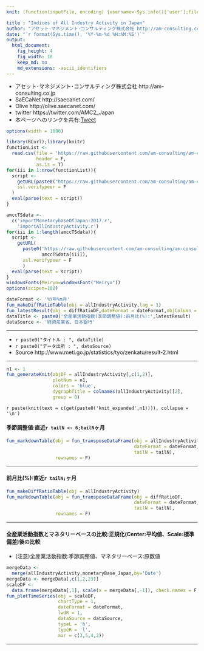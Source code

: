 ```yaml
---
knit: (function(inputFile, encoding) {username<-Sys.info()['user'];fileName<-'defaultPath.csv';pathToFile <-paste0('C:/Users/', username,'/Desktop/pathToCSV/');setwd(pathToFile);buf0<-read.csv(fileName,header = F,skip = 0,stringsAsFactor = F,check.names = F,fileEncoding = 'utf-8');timeStamp<-format(Sys.time(),'%Y%m%d%H%M%S');rmarkdown::render(inputFile, encoding = encoding, output_file = paste0('C:/Users/',username,buf0[2,1],'charts/','am-consulting.co.jp-IAA.html')) })

title : "Indices of All Industry Activity in Japan"
author: "アセット･マネジメント･コンサルティング株式会社 http://am-consulting.co.jp"
date: "`r format(Sys.time(), '%Y-%m-%d %H:%M:%S')`"
output: 
  html_document:
    fig_height: 4
    fig_width: 10
    keep_md: no
    md_extensions: -ascii_identifiers 
---
```

<link href="http://knowledgevault.saecanet.com/components/rmarkdown-html.css" rel="stylesheet">
<style>.main-container {max-width : 1000px;}</style>
<script src="http://knowledgevault.saecanet.com/components/JavascriptCode.js"></script>

- アセット･マネジメント･コンサルティング株式会社 http://am-consulting.co.jp
- SaECaNet http://saecanet.com/
- Olive http://olive.saecanet.com/
- twitter https://twitter.com/AMC2_Japan
- 本ページへのリンクを共有:<a href="https://twitter.com/share" class="twitter-share-button" data-via="AMC2_Japan" data-size="large">Tweet</a> <script>!function(d,s,id){var js,fjs=d.getElementsByTagName(s)[0],p=/^http:/.test(d.location)?'http':'https';if(!d.getElementById(id)){js=d.createElement(s);js.id=id;js.src=p+'://platform.twitter.com/widgets.js';fjs.parentNode.insertBefore(js,fjs);}}(document, 'script', 'twitter-wjs');</script>

```r
options(width = 1000)
```

```r
library(RCurl);library(knitr)
functionList <-
  read.csv(file = 'https://raw.githubusercontent.com/am-consulting/am-consulting.github.io/master/csv/functionList.csv',
           header = F,
           as.is = T)
for(iii in 1:nrow(functionList)){
  script <- 
    getURL(paste0("https://raw.githubusercontent.com/am-consulting/am-consulting.github.io/master/", functionList[iii,1]),
    ssl.verifypeer = F
  )
  eval(parse(text = script))
}
```

```r
amccTSdata <- 
  c('importMonetarybaseOfJapan-2017.r',
    'importAllIndustryActivity.r')
for(iii in 1:length(amccTSdata)){
  script <-
    getURL(
      paste0('https://raw.githubusercontent.com/am-consulting/am-consulting.github.io/master/',
             amccTSdata[iii]),
      ssl.verifypeer = F
      )
  eval(parse(text = script))
}
windowsFonts(Meiryo=windowsFont("Meiryo"))
options(scipen=100)
```

```r
dateFormat <- '%Y年%m月'
fun_makeDiffRatioTable(obj = allIndustryActivity,lag = 1)
fun_latestResult(obj = diffRatioDF,dateFormat = dateFormat,objColumn = c(2,3,4))
dataTitle <- paste0('全産業活動指数(季節調整値):前月比(%):',latestResult)
dataSource <- '経済産業省、日本銀行'
```

***

- `r paste0("タイトル : ", dataTitle)`
- `r paste0("データ出所 : ", dataSource)`
- Source http://www.meti.go.jp/statistics/tyo/zenkatu/result-2.html

***

```r
n1 <- 1
fun_generateKnit(objDF = allIndustryActivity[,c(1,2)], 
                 plotNum = n1, 
                 colors = 'blue', 
                 dygraphTitle = colnames(allIndustryActivity)[2],
                 group = 0)
```

`r paste(knit(text = c(get(paste0('knit_expanded',n1)))), collapse = '\n')`

#### 季節調整値:直近`r tailN <- 6;tailN`ヶ月

```r
fun_markdownTable(obj = fun_transposeDataFrame(obj = allIndustryActivity,
                                               dateFormat = dateFormat,
                                               tailN = tailN),
                  rownames = F)
```

***
#### 前月比(%):直近`r tailN;`ヶ月

```r
fun_makeDiffRatioTable(obj = allIndustryActivity)
fun_markdownTable(obj = fun_transposeDataFrame(obj = diffRatioDF,
                                               dateFormat = dateFormat,
                                               tailN = tailN),
                  rownames = F)
```


***
#### 全産業活動指数とマネタリーベースの比較:正規化(Center:平均値、Scale:標準偏差)後の比較
- (注意)全産業活動指数:季節調整値、マネタリーベース:原数値

```r
mergeData <-
  merge(allIndustryActivity,monetaryBase_Japan,by='Date')
mergeData <- mergeData[,c(1,2,23)]
scaleDF <- 
  data.frame(mergeData[,1], scale(x = mergeData[,-1]), check.names = F, stringsAsFactors = F)
fun_plotTimeSeries(obj = scaleDF,
                   chartType = 1,
                   dateFormat = dateFormat,
                   lwdR = 1,
                   dataSource = dataSource,
                   typeL = 'h',
                   typeR = 'l',
                   mar = c(3,5,4,2))
```

***
<script>MakeNegative()</script>
<script>
  (function(i,s,o,g,r,a,m){i['GoogleAnalyticsObject']=r;i[r]=i[r]||function(){
  (i[r].q=i[r].q||[]).push(arguments)},i[r].l=1*new Date();a=s.createElement(o),
  m=s.getElementsByTagName(o)[0];a.async=1;a.src=g;m.parentNode.insertBefore(a,m)
  })(window,document,'script','https://www.google-analytics.com/analytics.js','ga');

  ga('create', 'UA-3077339-5', 'auto');
  ga('send', 'pageview');

</script>
